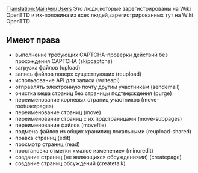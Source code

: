 [[Translation:Main/en/Users]]
Это люди,которые зарегистрированы на Wiki OpenTTD и их-половина из всех людей,зарегистрированных тут на Wiki OpenTTD
== Имеют права ==
*выполнение требующих CAPTCHA-проверки действий без прохождения CAPTCHA (skipcaptcha)
*загрузка файлов (upload)
*запись файлов поверх существующих (reupload)
*использование API для записи (writeapi)
*отправлять электронную почту другим участникам (sendemail)
*очистка кеша страниц без страницы подтверждения (purge)
*переименование корневых страниц участников (move-rootuserpages)
*переименование страниц (move)
*переименование страниц с их подстраницами (move-subpages)
*переименование файлов (movefile)
*подмена файлов из общих хранилищ локальными (reupload-shared)
*правка страниц (edit)
*просмотр страниц (read)
*простановка отметки «малое изменение» (minoredit)
*создание страниц (не являющихся обсуждениями) (createpage)
*создание страниц обсуждений (createtalk)